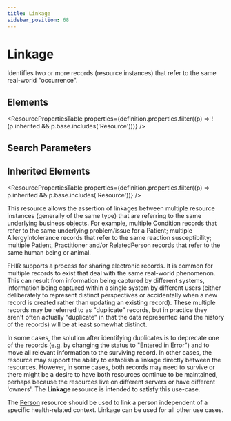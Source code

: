 ```yaml
---
title: Linkage
sidebar_position: 68
---
```



# Linkage

Identifies two or more records (resource instances) that refer to the same real-world "occurrence".

<Tabs queryString="section">
  <TabItem value="schema" label="Schema" default>

## Elements

<ResourcePropertiesTable
  properties={definition.properties.filter((p) => !(p.inherited && p.base.includes('Resource')))}
/>

## Search Parameters

<SearchParamsTable searchParams={definition.searchParameters} />

## Inherited Elements

<ResourcePropertiesTable properties={definition.properties.filter((p) => p.inherited && p.base.includes('Resource'))} />

  </TabItem>
  <TabItem value="usage" label="Usage">
<div> <a name="bnc"></a> <p> This resource allows the assertion of linkages between multiple resource instances (generally of the same type) that are referring to the same underlying business objects.  For example, multiple <Link to="/docs/api/fhir/resources/condition">Condition</Link> records that refer to the same underlying problem/issue for a <Link to="/docs/api/fhir/resources/patient">Patient</Link>; multiple <Link to="/docs/api/fhir/resources/allergyintolerance">AllergyIntolerance</Link> records that refer to the same reaction susceptibility; multiple <Link to="/docs/api/fhir/resources/patient">Patient</Link>, <Link to="/docs/api/fhir/resources/practitioner">Practitioner</Link> and/or <Link to="/docs/api/fhir/resources/relatedperson">RelatedPerson</Link> records that refer to the same human being or animal. </p> <p> FHIR supports a process for sharing electronic records.  It is common for multiple records to exist that deal with the same real-world phenomenon.  This can result from information being captured by different systems, information being captured within a single system by different users (either deliberately to represent distinct perspectives or accidentally when a new record is created rather than updating an existing record).  These multiple records may be referred to as "duplicate" records, but in practice they aren't often actually "duplicate" in that the data represented (and the history of the records) will be at least somewhat distinct. </p> <p> In some cases, the solution after identifying duplicates is to deprecate one of the records (e.g. by changing the status to "Entered in Error") and to move all relevant information to the surviving record.  In other cases, the resource may support the ability to establish a linkage directly between the resources.  However, in some cases, both records may need to survive or there might be a desire to have both resources continue to be maintained, perhaps because the resources live on different servers or have different 'owners'.  The <b>Linkage</b> resource is intended to satisfy this use-case. </p> </div>
  </TabItem>
  <TabItem value="relationships" label="Relationships">
<div> <p> The <a href="/docs/api/fhir/resources/person">Person</a> resource should be used to link a person independent of a specific health-related context. <Link to="/docs/api/fhir/resources/linkage">Linkage</Link> can be used for all other use cases. </p> </div>
  </TabItem>


</Tabs>

